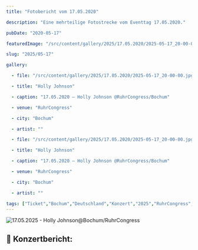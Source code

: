 ```yaml
---
title: "Fotobericht vom 17.05.2020"

description: "Eine mehrteilige Fotostrecke vom Eventtag 17.05.2020."

pubDate: "2020-05-17"

featuredImage: "/src/content/gallery/2025/17.05.2020/2025-05-17_20-00-00.jpg"

slug: "2025/05-17"

gallery:

  - file: "/src/content/gallery/2025/17.05.2020/2025-05-17_20-00-00.jpg"

  - title: "Holly Johnson"

  - caption: "17.05.2020 – Holly Johnson @RuhrCongress/Bochum"

  - venue: "RuhrCongress"

  - city: "Bochum"

  - artist: ""

  - file: "/src/content/gallery/2025/17.05.2020/2025-05-17_20-00-00.jpg"

  - title: "Holly Johnson"

  - caption: "17.05.2020 – Holly Johnson @RuhrCongress/Bochum"

  - venue: "RuhrCongress"

  - city: "Bochum"

  - artist: ""

tags: ["Ticket","Bochum","Deutschland","Konzert","2025","RuhrCongress","Holly Johnson"]
---
```


![17.05.2025 - Holly Johnson@Bochum/RuhrCongress](../../../gallery/2025/05-17/2025-05-17_20-00-00.jpg)

## 🎤 Konzertbericht: